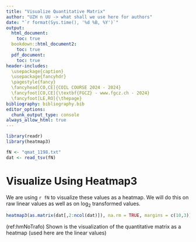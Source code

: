```yaml
---
title: "Visualize Quantitative Matrix"
author: "UZH n UU -> what shall we use here for authors"
date: "`r format(Sys.time(), '%d %B, %Y')`"
output:
  html_document:
    toc: true
  bookdown::html_document2:
    toc: true
  pdf_document: 
    toc: true
header-includes: 
  \usepackage{caption}
  \usepackage{fancyhdr}
  \pagestyle{fancy}
  \fancyhead[CO,CE]{COIL COURSE 2024 - 2024}
  \fancyfoot[CO,CE]{\textbf{FGCZ} - www.fgcz.ch - 2024}
  \fancyfoot[LE,RO]{\thepage} 
bibliography: bibliography.bib
editor_options: 
  chunk_output_type: console
always_allow_html: true
---
```


```r
library(readr)
library(heatmap3)
```


```r
fN <- "qmat_1198.txt"
dat <- read_tsv(fN)
```



# Visualize Using Heatmap3

We are using `r fN` to visualize these values as a heatmap. We will do this on raw linear values as well as on $\log_{2}$ transformed values.


```r
heatmap3(as.matrix(dat[,2:ncol(dat)]), na.rm = TRUE, margins = c(10,3))
```
(ref:hmNoTrafo) Shown is the visualization of the quantitative matrix as a heatmap (used here are the linear values)

